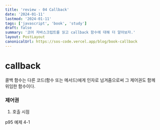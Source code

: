 ```yaml
---
title: 'review - 04 Callback'
date: '2024-01-11'
lastmod: '2024-01-11'
tags: ['javascript', 'book', 'study']
draft: false
summary: '코어 자바스크립트를 읽고 callback 함수에 대해 더 알아보자.'
layout: PostLayout
canonicalUrl: https://sos-code.vercel.app/blog/book-callback
---
```


# callback

콜백 함수는 다른 코드(함수 또는 메서드)에게 인자로 넘겨줌으로써 그 제어권도 함께 위임한 함수이다.

### 제어권

1. 호출 시점

p95 예제 4-1 
```
    
```